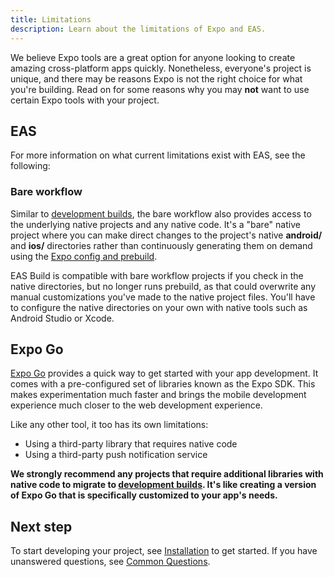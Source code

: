 ```yaml
---
title: Limitations
description: Learn about the limitations of Expo and EAS.
---
```



We believe Expo tools are a great option for anyone looking to create amazing cross-platform apps quickly. Nonetheless, everyone's project is unique, and there may be reasons Expo is not the right choice for what you're building. Read on for some reasons why you may **not** want to use certain Expo tools with your project.

## EAS

For more information on what current limitations exist with EAS, see the following:

<BoxLink
  title="EAS Build"
  description="EAS Build is designed to work for any React Native project, whether or not you also use Expo Prebuild or manage your own native files. In some situations, you may need to change your project configuration, or it may be incompatible with your app. Learn more."
  href="/build-reference/limitations/"
  Icon={BuildIcon}
/>

<BoxLink
  title="EAS Metadata"
  description="EAS Metadata aims to make creating or maintaining an app in the stores as easy as possible by using one configuration file. In some situations, not be the right fit for a project. Learn more."
  href="/eas/metadata/faq/#anti-pitch"
  Icon={EasMetadataIcon}
/>

### Bare workflow

Similar to [development builds](/development/introduction), the bare workflow also provides access to the underlying native projects and any native code. It's a "bare" native project where you can make direct changes to the project's native **android/** and **ios/** directories rather than continuously generating them on demand using the [Expo config and prebuild](/workflow/prebuild).

EAS Build is compatible with bare workflow projects if you check in the native directories, but no longer runs prebuild, as that could overwrite any manual customizations you've made to the native project files. You'll have to configure the native directories on your own with native tools such as Android Studio or Xcode.

## Expo Go

[Expo Go](/workflow/expo-go) provides a quick way to get started with your app development. It comes with a pre-configured set of libraries known as the Expo SDK. This makes experimentation much faster and brings the mobile development experience much closer to the web development experience.

Like any other tool, it too has its own limitations:

- Using a third-party library that requires native code
- Using a third-party push notification service

**We strongly recommend any projects that require additional libraries with native code to migrate to [development builds](/development/introduction). It's like creating a version of Expo Go that is specifically customized to your app's needs.**

## Next step

To start developing your project, see [Installation](/get-started/installation) to get started. If you have unanswered questions, see [Common Questions](/introduction/faq).

